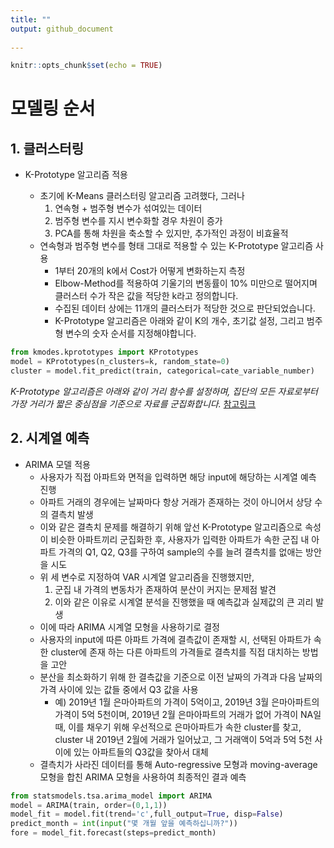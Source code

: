 ```yaml
---
title: ""
output: github_document
  
---
```


```r
knitr::opts_chunk$set(echo = TRUE)
```

# 모델링 순서

## 1. 클러스터링
- K-Prototype 알고리즘 적용

  - 초기에 K-Means 클러스터링 알고리즘 고려했다, 그러나
    1) 연속형 + 범주형 변수가 섞여있는 데이터
    2) 범주형 변수를 지시 변수화할 경우 차원이 증가
    3) PCA를 통해 차원을 축소할 수 있지만, 추가적인 과정이 비효율적
  
  - 연속형과 범주형 변수를 형태 그대로 적용할 수 있는 K-Prototype 알고리즘 사용
    - 1부터 20개의 k에서 Cost가 어떻게 변화하는지 측정
    - Elbow-Method를 적용하여 기울기의 변동률이 10% 미만으로 떨어지며 클러스터 수가 작은 값을 적당한 k라고 정의합니다.
    - 수집된 데이터 상에는 11개의 클러스터가 적당한 것으로 판단되었습니다.
    - K-Prototype 알고리즘은 아래와 같이 K의 개수, 초기값 설정, 그리고 범주형 변수의 숫자 순서를 지정해야합니다.
    
```python
from kmodes.kprototypes import KPrototypes
model = KPrototypes(n_clusters=k, random_state=0)
cluster = model.fit_predict(train, categorical=cate_variable_number)
```
*K-Prototype 알고리즘은 아래와 같이 거리 함수를 설정하며, 집단의 모든 자료로부터 가장 거리가 짧은 중심점을 기준으로 자료를 군집화합니다.* [참고링크](https://shironmaro.netlify.app/2020/k-series-for-clustering/)


## 2. 시계열 예측
- ARIMA 모델 적용
  - 사용자가 직접 아파트와 면적을 입력하면 해당 input에 해당하는 시계열 예측 진행
  - 아파트 거래의 경우에는 날짜마다 항상 거래가 존재하는 것이 아니어서 상당 수의 결측치 발생
  - 이와 같은 결측치 문제를 해결하기 위해 앞선 K-Prototype 알고리즘으로 속성이 비슷한 아파트끼리 군집화한 후, 사용자가 입력한 아파트가 속한 군집 내 아파트 가격의 Q1, Q2, Q3를 구하여 sample의 수를 늘려 결측치를 없애는 방안을 시도
  - 위 세 변수로 지정하여 VAR 시계열 알고리즘을 진행했지만,
    1) 군집 내 가격의 변동차가 존재하여 분산이 커지는 문제점 발견
    2) 이와 같은 이유로 시계열 분석을 진행했을 때 예측값과 실제값의 큰 괴리 발생
  - 이에 따라 ARIMA 시계열 모형을 사용하기로 결정
  - 사용자의 input에 따른 아파트 가격에 결측값이 존재할 시, 선택된 아파트가 속한 cluster에 존재 하는 다른 아파트의 가격들로 결측치를 직접 대치하는 방법을 고안
  - 분산을 최소화하기 위해 한 결측값을 기준으로 이전 날짜의 가격과 다음 날짜의 가격 사이에 있는 값들 중에서 Q3 값을 사용
    - 예) 2019년 1월 은마아파트의 가격이 5억이고, 2019년 3월 은마아파트의 가격이 5억 5천이며, 2019년 2월 은마아파트의 거래가 없어 가격이 NA일 때, 이를 채우기 위해 우선적으로 은마아파트가 속한 cluster를 찾고, cluster 내 2019년 2월에 거래가 일어났고, 그 거래액이 5억과 5억 5천 사이에 있는 아파트들의 Q3값을 찾아서 대체
  - 결측치가 사라진 데이터를 통해 Auto-regressive 모형과 moving-average 모형을 합친 ARIMA 모형을 사용하여 최종적인 결과 예측
  
```python
from statsmodels.tsa.arima_model import ARIMA
model = ARIMA(train, order=(0,1,1))
model_fit = model.fit(trend='c',full_output=True, disp=False)
predict_month = int(input("몇 개월 앞을 예측하십니까?"))
fore = model_fit.forecast(steps=predict_month)
```
